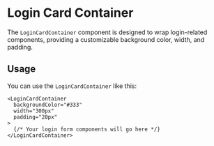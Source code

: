 

<Meta title="Components/Container/LoginCardContainer" />

# Login Card Container

The `LoginCardContainer` component is designed to wrap login-related components, providing a customizable background color, width, and padding.

## Usage

You can use the `LoginCardContainer` like this:

```tsx
<LoginCardContainer 
  backgroundColor="#333" 
  width="300px" 
  padding="20px"
>
  {/* Your login form components will go here */}
</LoginCardContainer>
